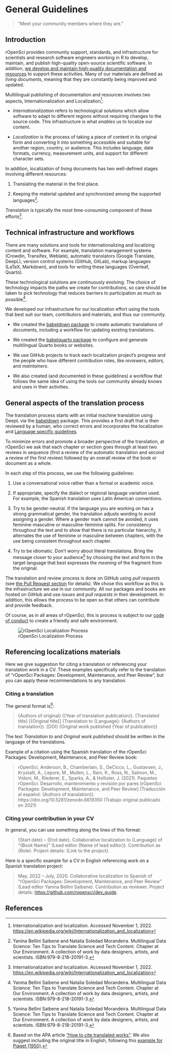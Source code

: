 # General Guidelines

> "Meet your community members where they are."

## Introduction

rOpenSci provides community support, standards, and infrastructure for scientists and research software engineers working in R to develop, maintain, and publish high-quality open-source scientific software.
In addition, [we develop and maintain high-quality documentation and resources](https://ropensci.org/resources/) to support these activities.
Many of our materials are defined as *living documents*, meaning that they are constantly being improved and updated.

Multilingual publishing of documentation and resources involves two aspects,
Internationalization and Localization[^intro-wiki]:

-   *Internationalization* refers to technological solutions which allow software to adapt to different regions without requiring changes to the source code.
    This infrastructure is what *enables* us to localize our content.

-   *Localization* is the process of taking a piece of content in its original form and converting it into something accessible and suitable for another region, country, or audience.
    This includes language, date formats, currency, measurement units, and support for different character sets.

[^intro-wiki]: Internationalization and localization.
    Accessed November 1, 2022.
    <https://en.wikipedia.org/wiki/Internationalization_and_localization>

In addition, localization of living documents has two well-defined stages involving different resources:

1.  Translating the material in the first place.

2.  Keeping the material updated and synchronized among the supported languages[^intro-yani].

[^intro-yani]: Yanina Bellini Saibene and Natalia Soledad Morandeira.
    Multilingual Data Science: Ten Tips to Translate Science and Tech Content.
    Chapter at Our Environment. A collection of work by data designers, artists, and scientists.
    ISBN:979-8-218-20191-3.

*Translation* is typically the most time-consuming component of these efforts[^intro-wiki].

## Technical infrastructure and workflows

There are many solutions and tools for internationalizing and localizing content and software.
For example, translation management systems (Crowdin, Transifex, Weblate), automatic translators (Google Translate, DeepL), version control systems (GitHub, GitLab), markup languages (LaTeX, Markdown), and tools for writing these languages (Overleaf, Quarto).

These technological solutions are continuously evolving. The choice of technology impacts the paths we create for contributions, so care should be taken to pick technology that reduces barriers to participation as much as possible[^intro-yani].

We developed our infrastructure for our localization effort using the tools that best suit our team, contributors and materials, and thus our community.

* We created the [babeldown package](https://docs.ropensci.org/babeldown/) to create automatic translations of documents, including a workflow for updating existing translations.

* We created the [babelquarto package](https://docs.ropensci.org/babelquarto/) to configure and generate multilingual Quarto books or websites.

* We use GitHub projects to track each localization project's progress and the people who have different contribution roles, like *reviewers*, *editors,* and *maintainers*.

* We also created (and documented in these guidelines) a workflow that follows the same idea of using the tools our community already knows and uses in their activities.

## General aspects of the translation process

The translation process starts with an initial machine translation using DeepL via the [babeldown](https://docs.ropensci.org/babeldown/) package.
This provides a first draft that is then reviewed by a human, who correct errors and incorporates the localization and [Language specific guidelines](specific_guidelines.html).

To minimize errors and promote a broader perspective of the translation, at rOpenSci we ask that each chapter or section goes through at least two reviews in sequence (first a review of the automatic translation and second a review of the first review) followed by an overall review of the book or document as a whole.


In each step of this process, we use the following guidelines:

1.  Use a conversational voice rather than a formal or academic voice.

2.  If appropriate, specify the dialect or regional language variation used.
    For example, the Spanish translation uses Latin American conventions.

3.  Try to be gender-neutral.
    If the language you are working on has a strong grammatical gender, the translation adjusts wording to avoid assigning a gender.
    Where a gender mark cannot be avoided, it uses feminine-masculine or masculine-feminine splits.
    For consistency throughout the text and to show that there is no particular hierarchy, it alternates the use of feminine or masculine between chapters, with the use being consistent throughout each chapter.

4.  Try to be idiomatic.
    Don't worry about literal translations. Bring the message closer to your audience[^intro-yani] by choosing 
    the text and form in the target language that best expresses the *meaning* of the fragment from the original.


The translation and review process is done on GitHub using *pull requests* (see [the Pull Request section](#pr-edition) for details).
We chose this workflow as this is the infrastructure we use in our community.
All our packages and books are hosted on GitHub and use *issues* and *pull requests* in their development.
In addition, this allows the process to be open so that others can contribute and provide feedback.

Of course, as in all areas of rOpenSci, this is process is subject to our [code of conduct](https://ropensci.org/code-of-conduct/) to create a friendly and safe environment.

![rOpenSci Localization Process](images/localization_concept_map.png){fig-alt="Localization process cycle: we create a Pull Request with the first automatic translation, that translation gets two reviews and then the editor does a final review and merges the changes.  Reviewers and editors update translation guidelines that define the glossary and specific language guidelines"}

## Referencing localizations materials

Here we give suggestion for citing a translation or referencing your translation work in a CV. 
These examples specifically refer to the translation of "rOpenSci Packages: Development, Maintenance, and Peer Review",
but you can apply these recommendations to any translation.

### Citing a translation

The general format is[^intro-apa]:

> {Authors of original} ({Year of translation publication}).
> {Translated title} \[{Original title}\]
> (Translation to {Language}: {Authors of translation}).
> {DOI}
> (Original work published {Year of publication})

The text *Translation to* and *Original work published* should be written in the language of the translations.

Example of a citation using the Spanish translation of the rOpenSci Packages: Development, Maintenance, and Peer Review book:

> rOpenSci, Anderson, B., Chamberlain, S., DeCicco, L., Gustavsen, J., Krystalli, A., Lepore, M., Mullen, L., Ram, K., Ross, N., Salmon, M., Vidoni, M., Riederer, E., Sparks, A., & Hollister, J.
> (2021).
> Paquetes rOpenSci: Desarrollo, mantenimiento y revisión por pares \[rOpenSci Packages: Development, Maintenance, and Peer Review\] (Traducción al español: {Authors of translation}).
> https://doi.org/10.5281/zenodo.6619350 (Trabajo original publicado en 2021)


[^intro-apa]: Based on the APA article ["How to cite translated works"](https://apastyle.apa.org/blog/citing-translated-works).
    We also suggest including the original title in English, following this
    [example for Piaget (1950)](https://writeanswers.royalroads.ca/faq/199295).



### Citing your contribution in your CV

In general, you can use something along the lines of this format:

> {Start date} -- {End date}. Collaborative localization to {Language} of "{Book Name}" (Lead editor {Name of lead editor}). Contribution as {Role}. Project details: {Link to the project}.

Here is a specific example for a CV in English referencing work on a Spanish translation project:

> May, 2022 -- July, 2020. Collaborative localization to Spanish of "rOpenSci Packages: Development, Maintenance, and Peer Review" (Lead editor Yanina Bellini Saibene). Contribution as reviewer. Project details: <https://github.com/ropensci/dev_guide>.

## References

